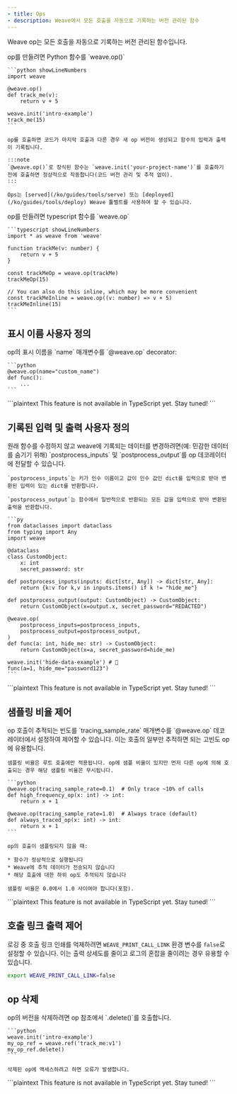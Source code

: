 ```yaml
---
- title: Ops
- description: Weave에서 모든 호출을 자동으로 기록하는 버전 관리된 함수
---
```


Weave op는 모든 호출을 자동으로 기록하는 버전 관리된 함수입니다.

<Tabs>
  <Tab title="Python">
    op를 만들려면 Python 함수를 `weave.op()`

    ```python showLineNumbers
    import weave

    @weave.op()
    def track_me(v):
        return v + 5

    weave.init('intro-example')
    track_me(15)
    ```

    op를 호출하면 코드가 마지막 호출과 다른 경우 새 op 버전이 생성되고 함수의 입력과 출력이 기록됩니다.

    :::note
    `@weave.op()`로 장식된 함수는 `weave.init('your-project-name')`를 호출하기 전에 호출하면 정상적으로 작동합니다(코드 버전 관리 및 추적 없이).
    :::

    Ops는 [served](/ko/guides/tools/serve) 또는 [deployed](/ko/guides/tools/deploy) Weave 툴벨트를 사용하여 할 수 있습니다.
  </Tab>

  <Tab title="TypeScript">
    op를 만들려면 typescript 함수를 `weave.op`

    ```typescript showLineNumbers
    import * as weave from 'weave'

    function trackMe(v: number) {
        return v + 5
    }

    const trackMeOp = weave.op(trackMe)
    trackMeOp(15)

    // You can also do this inline, which may be more convenient
    const trackMeInline = weave.op((v: number) => v + 5)
    trackMeInline(15)
    ```
  </Tab>
</Tabs>

## 표시 이름 사용자 정의

<Tabs>
  <Tab title="Python">
    op의 표시 이름을 `name` 매개변수를 `@weave.op` decorator:

    ```python
    @weave.op(name="custom_name")
    def func():
        ...
    ```
  </Tab>

  <Tab title="TypeScript">
    ```plaintext
    This feature is not available in TypeScript yet.  Stay tuned!
    ```
  </Tab>
</Tabs>

## 기록된 입력 및 출력 사용자 정의

<Tabs>
  <Tab title="Python">
    원래 함수를 수정하지 않고 weave에 기록되는 데이터를 변경하려면(예: 민감한 데이터를 숨기기 위해) `postprocess_inputs` 및 `postprocess_output`를 op 데코레이터에 전달할 수 있습니다.

    `postprocess_inputs`는 키가 인수 이름이고 값이 인수 값인 dict를 입력으로 받아 변환된 입력이 있는 dict를 반환합니다.

    `postprocess_output`는 함수에서 일반적으로 반환되는 모든 값을 입력으로 받아 변환된 출력을 반환합니다.

    ```py
    from dataclasses import dataclass
    from typing import Any
    import weave

    @dataclass
    class CustomObject:
        x: int
        secret_password: str

    def postprocess_inputs(inputs: dict[str, Any]) -> dict[str, Any]:
        return {k:v for k,v in inputs.items() if k != "hide_me"}

    def postprocess_output(output: CustomObject) -> CustomObject:
        return CustomObject(x=output.x, secret_password="REDACTED")

    @weave.op(
        postprocess_inputs=postprocess_inputs,
        postprocess_output=postprocess_output,
    )
    def func(a: int, hide_me: str) -> CustomObject:
        return CustomObject(x=a, secret_password=hide_me)

    weave.init('hide-data-example') # 🐝
    func(a=1, hide_me="password123")
    ```
  </Tab>

  <Tab title="TypeScript">
    ```plaintext
    This feature is not available in TypeScript yet.  Stay tuned!
    ```
  </Tab>
</Tabs>

## 샘플링 비율 제어

<Tabs>
  <Tab title="Python">
    op 호출이 추적되는 빈도를 `tracing_sample_rate` 매개변수를 `@weave.op` 데코레이터에서 설정하여 제어할 수 있습니다. 이는 호출의 일부만 추적하면 되는 고빈도 op에 유용합니다.

    샘플링 비율은 루트 호출에만 적용됩니다. op에 샘플 비율이 있지만 먼저 다른 op에 의해 호출되는 경우 해당 샘플링 비율은 무시됩니다.

    ```python
    @weave.op(tracing_sample_rate=0.1)  # Only trace ~10% of calls
    def high_frequency_op(x: int) -> int:
        return x + 1

    @weave.op(tracing_sample_rate=1.0)  # Always trace (default)
    def always_traced_op(x: int) -> int:
        return x + 1
    ```

    op의 호출이 샘플링되지 않을 때:

    * 함수가 정상적으로 실행됩니다
    * Weave에 추적 데이터가 전송되지 않습니다
    * 해당 호출에 대한 하위 op도 추적되지 않습니다

    샘플링 비율은 0.0에서 1.0 사이여야 합니다(포함).
  </Tab>

  <Tab title="TypeScript">
    ```plaintext
    This feature is not available in TypeScript yet. Stay tuned!
    ```
  </Tab>
</Tabs>

## 호출 링크 출력 제어

로깅 중 호출 링크 인쇄를 억제하려면 `WEAVE_PRINT_CALL_LINK` 환경 변수를 `false`로 설정할 수 있습니다. 이는 출력 상세도를 줄이고 로그의 혼잡을 줄이려는 경우 유용할 수 있습니다.

```bash
export WEAVE_PRINT_CALL_LINK=false
```

## op 삭제

<Tabs>
  <Tab title="Python">
    op의 버전을 삭제하려면 op 참조에서 `.delete()`를 호출합니다.

    ```python
    weave.init('intro-example')
    my_op_ref = weave.ref('track_me:v1')
    my_op_ref.delete()
    ```

    삭제된 op에 액세스하려고 하면 오류가 발생합니다.
  </Tab>

  <Tab title="TypeScript">
    ```plaintext
    This feature is not available in TypeScript yet.  Stay tuned!
    ```
  </Tab>
</Tabs>
